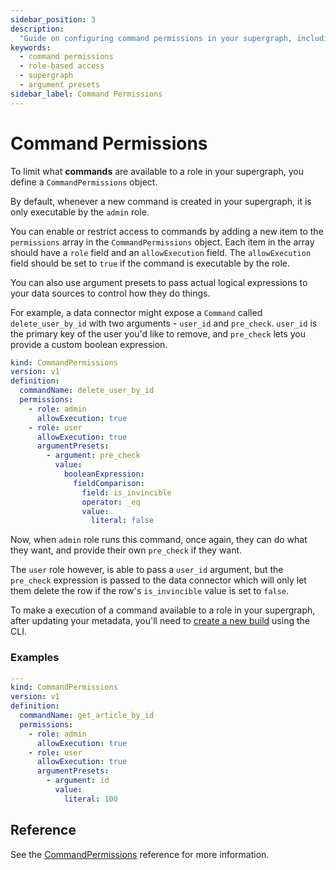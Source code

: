 ```yaml
---
sidebar_position: 3
description:
  "Guide on configuring command permissions in your supergraph, including role-based access and argument presets."
keywords:
  - command permissions
  - role-based access
  - supergraph
  - argument presets
sidebar_label: Command Permissions
---
```


# Command Permissions

To limit what **commands** are available to a role in your supergraph, you define a `CommandPermissions` object.

By default, whenever a new command is created in your supergraph, it is only executable by the `admin` role.

You can enable or restrict access to commands by adding a new item to the `permissions` array in the
`CommandPermissions` object. Each item in the array should have a `role` field and an `allowExecution` field. The
`allowExecution` field should be set to `true` if the command is executable by the role.

You can also use argument presets to pass actual logical expressions to your data sources to control how they do things.

For example, a data connector might expose a `Command` called `delete_user_by_id` with two arguments - `user_id` and
`pre_check`. `user_id` is the primary key of the user you'd like to remove, and `pre_check` lets you provide a custom
boolean expression.

```yaml
kind: CommandPermissions
version: v1
definition:
  commandName: delete_user_by_id
  permissions:
    - role: admin
      allowExecution: true
    - role: user
      allowExecution: true
      argumentPresets:
        - argument: pre_check
          value:
            booleanExpression:
              fieldComparison:
                field: is_invincible
                operator: _eq
                value:
                  literal: false
```

Now, when `admin` role runs this command, once again, they can do what they want, and provide their own `pre_check` if
they want.

The `user` role however, is able to pass a `user_id` argument, but the `pre_check` expression is passed to the data
connector which will only let them delete the row if the row's `is_invincible` value is set to `false`.

To make a execution of a command available to a role in your supergraph, after updating your metadata, you'll need to
[create a new build](/cli/commands/ddn_supergraph_build_local.mdx) using the CLI.

### Examples

```yaml
---
kind: CommandPermissions
version: v1
definition:
  commandName: get_article_by_id
  permissions:
    - role: admin
      allowExecution: true
    - role: user
      allowExecution: true
      argumentPresets:
        - argument: id
          value:
            literal: 100
```

## Reference

See the [CommandPermissions](/supergraph-modeling/permissions.mdx) reference for more information.
